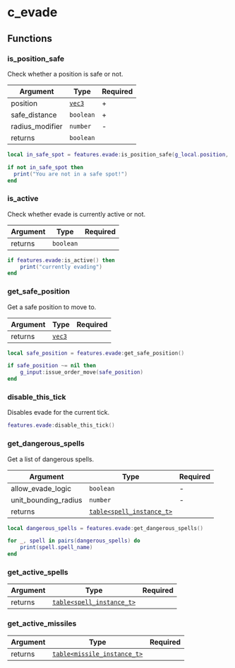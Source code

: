 # c_evade

## Functions

### is_position_safe

Check whether a position is safe or not.

| Argument        | Type                         | Required |
| --------------- | ---------------------------- | -------- |
| position        | [`vec3`](/structs/math/vec3) | +        |
| safe_distance   | `boolean`                    | +        |
| radius_modifier | `number`                     | -        |
| returns         | `boolean`                    |          |

```lua
local in_safe_spot = features.evade:is_position_safe(g_local.position, true)

if not in_safe_spot then
  print("You are not in a safe spot!")
end
```

### is_active

Check whether evade is currently active or not.

| Argument | Type      | Required |
| -------- | --------- | -------- |
| returns  | `boolean` |          |

```lua
if features.evade:is_active() then
    print("currently evading")
end
```

### get_safe_position

Get a safe position to move to.

| Argument | Type                         | Required |
| -------- | ---------------------------- | -------- |
| returns  | [`vec3`](/structs/math/vec3) |          |

```lua
local safe_position = features.evade:get_safe_position()

if safe_position ~= nil then
    g_input:issue_order_move(safe_position)
end
```

### disable_this_tick

Disables evade for the current tick.

```lua
features.evade:disable_this_tick()
```

### get_dangerous_spells

Get a list of dangerous spells.

| Argument             | Type                                                   | Required |
| -------------------- | ------------------------------------------------------ | -------- |
| allow_evade_logic    | `boolean`                                              | -        |
| unit_bounding_radius | `number`                                               | -        |
| returns              | [`table<spell_instance_t>`](/structs/spell_instance_t) |          |

```lua
local dangerous_spells = features.evade:get_dangerous_spells()

for _, spell in pairs(dangerous_spells) do
    print(spell.spell_name)
end
```

### get_active_spells

| Argument | Type                                                   | Required |
| -------- | ------------------------------------------------------ | -------- |
| returns  | [`table<spell_instance_t>`](/structs/spell_instance_t) |          |

### get_active_missiles

| Argument | Type                                                       | Required |
| -------- | ---------------------------------------------------------- | -------- |
| returns  | [`table<missile_instance_t>`](/structs/missile_instance_t) |          |
